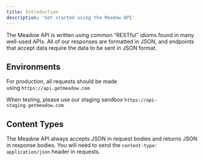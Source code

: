 ```yaml
---
title: Introduction
description: 'Get started using the Meadow API'
---
```


The Meadow API is written using common “RESTful” idioms found in many well-used APIs. All of our responses are formatted in JSON, and endpoints that accept data require the data to be sent in JSON format.

## Environments

For production, all requests should be made using `https://api.getmeadow.com`

When testing, please use our staging sandbox `https://api-staging.getmeadow.com`

## Content Types

The Meadow API always accepts JSON in request bodies and returns JSON in response bodies. You will need to send the `content-type: application/json` header in requests.
